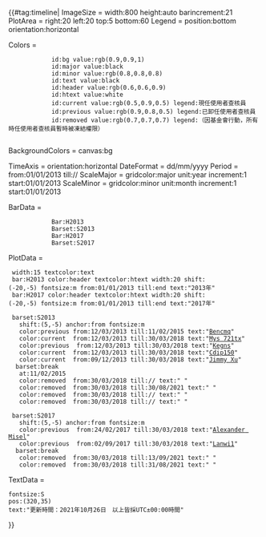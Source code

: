{{#tag:timeline| 
ImageSize = width:800 height:auto barincrement:21
PlotArea = right:20 left:20 top:5 bottom:60
Legend = position:bottom orientation:horizontal

Colors =
             id:bg value:rgb(0.9,0.9,1)
             id:major value:black
             id:minor value:rgb(0.8,0.8,0.8)
             id:text value:black
             id:header value:rgb(0.6,0.6,0.9)
             id:htext value:white
             id:current value:rgb(0.5,0.9,0.5) legend:現任使用者查核員
             id:previous value:rgb(0.9,0.8,0.5) legend:已卸任使用者查核員
             id:removed value:rgb(0.7,0.7,0.7) legend:（因基金會行動，所有時任使用者查核員暫時被凍結權限）
            
BackgroundColors = canvas:bg

TimeAxis = orientation:horizontal
DateFormat = dd/mm/yyyy
Period = from:01/01/2013 till:{{CURRENTDAY2}}/{{CURRENTMONTH}}/{{CURRENTYEAR}}
ScaleMajor = gridcolor:major unit:year  increment:1 start:01/01/2013
ScaleMinor = gridcolor:minor unit:month increment:1 start:01/01/2013

BarData = 
             Bar:H2013
             Barset:S2013
             Bar:H2017
             Barset:S2017

PlotData =
  width:15 textcolor:text
  bar:H2013 color:header textcolor:htext width:20 shift:(-20,-5) fontsize:m from:01/01/2013 till:end text:"2013年"
  bar:H2017 color:header textcolor:htext width:20 shift:(-20,-5) fontsize:m from:01/01/2013 till:end text:"2017年"

  barset:S2013
    shift:(5,-5) anchor:from fontsize:m
    color:previous from:12/03/2013 till:11/02/2015 text:"[[User:Bencmq|Bencmq]]"
    color:current  from:12/03/2013 till:30/03/2018 text:"[[User:Mys 721tx|Mys 721tx]]"
    color:previous  from:12/03/2013 till:30/03/2018 text:"[[User:Kegns|Kegns]]"
    color:current  from:12/03/2013 till:30/03/2018 text:"[[User:Cdip150|Cdip150]]"
    color:current  from:09/12/2013 till:30/03/2018 text:"[[User:Jimmy Xu|Jimmy Xu]]"
   barset:break
    at:11/02/2015
    color:removed  from:30/03/2018 till:{{CURRENTDAY2}}/{{CURRENTMONTH}}/{{CURRENTYEAR}} text:" "
    color:removed  from:30/03/2018 till:30/08/2021 text:" "
    color:removed  from:30/03/2018 till:{{CURRENTDAY2}}/{{CURRENTMONTH}}/{{CURRENTYEAR}} text:" "
    color:removed  from:30/03/2018 till:{{CURRENTDAY2}}/{{CURRENTMONTH}}/{{CURRENTYEAR}} text:" "

  barset:S2017
    shift:(5,-5) anchor:from fontsize:m
    color:previous  from:24/02/2017 till:30/03/2018 text:"[[User:Alexander Misel|Alexander Misel]]"
    color:previous  from:02/09/2017 till:30/03/2018 text:"[[User:Lanwi1|Lanwi1]]"
   barset:break
    color:removed  from:30/03/2018 till:13/09/2021 text:" "
    color:removed  from:30/03/2018 till:31/08/2021 text:" "

TextData =
 fontsize:S
 pos:(320,35) 
 text:"更新時間：2021年10月26日　以上皆採UTC±00:00時間"
}}<noinclude>[[Category:维基百科用户查核员| ]]</noinclude>